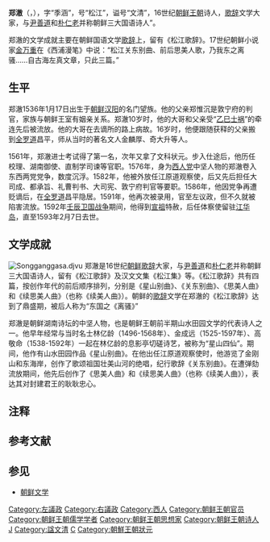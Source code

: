 {{東亞男性歷史人物
|名稱=郑澈
|朝代=朝鲜王朝
|圖片名稱= 정철.jpg
|圖片大小=  
|姓名=郑澈
|字=季涵
|號=松江
|身份= 文学家、诗人
|族裔=  
|出生日期= 1536年
|出生地點= [[朝鲜王朝|朝鲜王朝]][[首爾|汉阳]] 
|逝世日期= 1593年
|逝世地點= [[朝鲜王朝|朝鲜王朝]][[江华岛|江华岛]] 
|後世稱呼=  
|父親=  郑惟沉
|元配= 
|繼室= 
|元配之父= 
|嫡子= 
|嫡女= 
|庶子= 
|著作= 《松江歌辞》、《松江集》
}}
'''郑澈'''（{{kor|k=정철|hanja=鄭澈}}，{{bd|1536年||1593年||}}），字“季涵”，号“松江”，谥号“文清”，16世纪[[朝鲜王朝|朝鲜王朝]]诗人，[[歌辞|歌辞]]文学大家{{r|通史|崔成德| page1=594 |page2=851}}，与[[尹善道|尹善道]]和[[朴仁老|朴仁老]]并称朝鲜三大国语诗人”{{efn|[[崔致远|崔致远]]、[[李奎报|李奎报]]和[[李齐贤|李齐贤]]并称为朝鲜文学史上的三大汉诗诗人{{r|通史|pag=253-266}}。}}{{r|通史|page=614}}。

郑澈的文学成就主要在朝鲜国语文学[[歌辞|歌辞]]上，留有《松江歌辞》{{r|通史|page=595}}。17世纪朝鲜小说家[[金万重|金万重]]在《西浦漫笔》中说：“松江关东别曲、前后思美人歌，乃我东之离骚……自古海左真文章，只此三篇。”{{r|崔成德|page=852-853}}

==生平==
郑澈1536年1月17日出生于[[朝鲜王朝|朝鲜]][[首尔|汉阳]]的名门望族。他的父亲郑惟沉是敦宁府的判官，家族与朝鲜王室有姻亲关系。郑澈10岁时，他的大哥和父亲受“[[乙巳士祸|乙巳士祸]]”的牵连先后被流放。他的大哥在去谪所的路上病故。16岁时，他便跟随获释的父亲搬到[[全罗道|全罗道]]昌平，师从当时的著名文人金麟厚、奇大升等人。{{r|通史|page=594}}

1561年，郑澈进士考试得了第一名，次年又拿了文科状元。步入仕途后，他历任校理、湖南御使、直制学司谏等官职。1576年，身为[[西人党|西人党]]中坚人物的郑澈卷入东西两党党争，数度沉浮。1582年，他被外放任江原道观察使，后又先后担任大司成、都承旨、礼曹判书、大司宪、敦宁府判官等要职。1586年，他因党争再遭贬谪后，在[[全罗道|全罗道]]昌平隐居。1591年，他再次被录用，官至左议政，但不久就被陷害流放。1592年[[壬辰卫国战争|壬辰卫国战争]]期间，他得到[[朝鲜宣祖|宣祖]]特赦，后任体察使留驻[[江华岛|江华岛]]，直至1593年2月7日去世。{{r|通史|崔成德|季羡林|page1=594-595|page2=851|page3=1170-1171}}

==文学成就==
[[File:Songganggasa.djvu|thumb]]
郑澈是16世纪[[朝鲜王朝|朝鲜]][[歌辞|歌辞]]大家，与[[尹善道|尹善道]]和[[朴仁老|朴仁老]]并称朝鲜三大国语诗人{{r|通史|page=614}}，留有《松江歌辞》及汉文文集《松江集》等{{r|通史|季羡林|page1=595|page2=1171}}。《松江歌辞》共有四篇，按创作年代的前后顺序排列，分别是《星山别曲》、《关东别曲》、《思美人曲》和《续思美人曲》{{r|亚非|page1=189}}（也称《续美人曲》{{r|韩国文学史}}）。朝鲜的[[歌辞|歌辞]]文学在郑澈的《松江歌辞》达到了鼎盛期，被后人称为“东国之《离骚》”{{r|通史|崔成德|王莹|page1=595|page2=852-853}}

郑澈是朝鲜湖南诗坛的中坚人物，也是朝鲜王朝前半期山水田园文学的代表诗人之一。他早年经常与当时名士林亿龄（1496-1568年）、金成远（1525-1597年）、高敬命（1538-1592年）一起在林亿龄的息影亭切磋诗艺，被称为“星山四仙”。期间，他作有山水田园作品《星山别曲》。在他出任江原道观察使时，他游览了金刚山和东海岸，创作了歌颂祖国壮美山河的绝唱，纪行歌辞《关东别曲》。在遭弹劾流放期间，他先后创作了《思美人曲》和《续思美人曲》{{r|亚非|page1=189}}（也称《续美人曲》{{r|韩国文学史}}），表达其对封建君王的耿耿忠心。{{r|通史|崔成德|季羡林|page1=595-600|page2=852-853|page3=1170-1171}}

==注释==
{{reflist|list={{notelist|iger=}}}}

==参考文献==
{{Reflist|refs=
<ref name="通史">{{cite book |author=李岩|coauthors=徐建顺、池水涌、俞成云  |title=《朝鲜文学通史》|year=2010年9月 |publisher=社会科学文献出版社 |location=北京|ISBN=978-7-5097-1511-6}}</ref>
<ref name="王莹">{{cite journal |title=浅析屈原对郑澈诗歌创作的影响  |author=王莹 | coauthors = |journal=《科教文汇(上旬刊)》 |date=2012年10期}}</ref>
<ref name="崔成德">{{cite book | language = | author =崔成德 主编| coauthors =  | title =《朝鲜文学艺术大辞典》  | date = 1992年| location =长春| publisher =吉林教育出版社| ISBN =7538317139   }}</ref>
<ref name="季羡林">{{cite book | language = | author =季羡林 主编| coauthors =  | title =《东方文学辞典》  | date = 1992年| location =长春| publisher =吉林教育出版社| ISBN = 7538318763  }}</ref>
<ref name="亚非">{{Cite book|url=https://books.google.co.jp/books?id=DT424XKbMgcC&pg=PA189&lpg=PA189&dq=%E2%80%9C%E7%BB%AD%E6%80%9D%E7%BE%8E%E4%BA%BA%E2%80%9D&source=bl&ots=ZMc-oqdhNE&sig=SXBb7B1veMrjZ15D-XGoyvYMjgg&hl=ja&sa=X&ved=0ahUKEwjtpLfYoI7aAhUsM5oKHWoVAJUQ6AEIJzAA#v=onepage&q=%E2%80%9C%E7%BB%AD%E6%80%9D%E7%BE%8E%E4%BA%BA%E2%80%9D&f=false|title=亞非文學導讀|publisher=知書房出版集團|author=梁立基|isbn=9789570336771|volume=上|date=2001年}}</ref>
<ref name="韩国文学史">{{Cite book|url=https://books.google.co.jp/books?id=g5NDDwAAQBAJ&pg=PT228&lpg=PT228&dq=%E2%80%9C%E7%BB%AD%E7%BE%8E%E4%BA%BA%E6%9B%B2%E2%80%9D&source=bl&ots=Z92cdVOKOo&sig=HM6ApoMl6aZe7U2zyHzQjB23ih4&hl=ja&sa=X&ved=0ahUKEwi42I_Yn47aAhUJxqYKHbK-DKgQ6AEIVjAK#v=onepage&q=%E2%80%9C%E7%BB%AD%E7%BE%8E%E4%BA%BA%E6%9B%B2%E2%80%9D&f=false|title=韩国文学史: 古代至十九世纪末|author1=
高美淑|author2=郑珉|author3=郑炳说|publisher=Literature Translation Institute of Korea|date=2017-12-15|isbn=9791187947431}}</ref>
}}

==参见==
{{Portal box|文学|朝鲜半岛}}
*[[朝鲜文学|朝鲜文学]]

{{左議政}}
{{右議政}}
[[Category:左議政|Category:左議政]]
[[Category:右議政|Category:右議政]]
[[Category:西人|Category:西人]]
[[Category:朝鲜王朝官员|Category:朝鲜王朝官员]]
[[Category:朝鲜王朝儒学学者|Category:朝鲜王朝儒学学者]]
[[Category:朝鲜王朝思想家|Category:朝鲜王朝思想家]]
[[Category:朝鲜王朝诗人|Category:朝鲜王朝诗人]]
[[Category:京城府出身人物|J]]
[[Category:諡文清|Category:諡文清]]
[[Category:鄭姓|C]]
[[Category:朝鮮王朝狀元|Category:朝鮮王朝狀元]]
